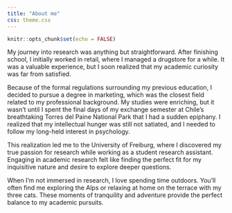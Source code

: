```yaml
---
title: "About me"
css: theme.css
---
```


```r
knitr::opts_chunk$set(echo = FALSE)
```

 My journey into research was anything but straightforward. After finishing school, I initially worked in retail, where I managed a drugstore for a while. It was a valuable experience, but I soon realized that my academic curiosity was far from satisfied. <br>

Because of the formal regulations surrounding my previous education, I decided to pursue a degree in marketing, which was the closest field related to my professional background. My studies were enriching, but it wasn't until I spent the final days of my exchange semester at Chile's breathtaking Torres del Paine National Park that I had a sudden epiphany. I realized that my intellectual hunger was still not satiated, and I needed to follow my long-held interest in psychology. <br>

This realization led me to the University of Freiburg, where I discovered my true passion for research while working as a student research assistant. Engaging in academic research felt like finding the perfect fit for my inquisitive nature and desire to explore deeper questions. <br>

When I'm not immersed in research, I love spending time outdoors. You'll often find me exploring the Alps or relaxing at home on the terrace with my three cats. These moments of tranquility and adventure provide the perfect balance to my academic pursuits.